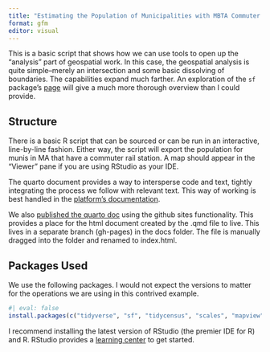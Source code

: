 ```yaml
---
title: "Estimating the Population of Municipalities with MBTA Commuter Rail Stations"
format: gfm
editor: visual
---
```


This is a basic script that shows how we can use tools to open up the "analysis" part of geospatial work. In this case, the geospatial analysis is quite simple--merely an intersection and some basic dissolving of boundaries. The capabilities expand much farther. An exploration of the `sf` package's [page](https://r-spatial.github.io/sf/) will give a much more thorough overview than I could provide.

## Structure

There is a basic R script that can be sourced or can be run in an interactive, line-by-line fashion. Either way, the script will export the population for munis in MA that have a commuter rail station. A map should appear in the "Viewer" pane if you are using RStudio as your IDE.

The quarto document provides a way to intersperse code and text, tightly integrating the process we follow with relevant text. This way of working is best handled in the [platform's documentation](https://quarto.org/).

We also [published the quarto doc](https://ctpsstaff.github.io/MBTA_CR_muni_population/) using the github sites functionality. This provides a place for the html document created by the .qmd file to live. This lives in a separate branch (gh-pages) in the docs folder. The file is manually dragged into the folder and renamed to index.html.

## Packages Used

We use the following packages. I would not expect the versions to matter for the operations we are using in this contrived example.

```r
#| eval: false
install.packages(c("tidyverse", "sf", "tidycensus", "scales", "mapview", "gt"))
```

I recommend installing the latest version of RStudio (the premier IDE for R) and R. RStudio provides a [learning center](https://education.rstudio.com/learn/beginner/) to get started.
